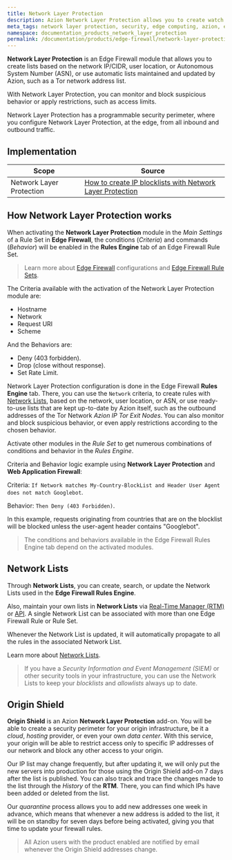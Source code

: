 ```yaml
---
title: Network Layer Protection
description: Azion Network Layer Protection allows you to create watch lists based on the network (IP/CIDR).
meta_tags: network layer protection, security, edge computing, azion, edge firewall, firewall
namespace: documentation_products_network_layer_protection
permalink: /documentation/products/edge-firewall/network-layer-protection/
---
```


**Network Layer Protection** is an Edge Firewall module that allows you to create lists based on the network IP/CIDR, user location, or Autonomous System Number (ASN), or use automatic lists maintained and updated by Azion, such as a Tor network address list. 

With Network Layer Protection, you can monitor and block suspicious behavior or apply restrictions, such as access limits.

Network Layer Protection has a programmable security perimeter, where you configure Network Layer Protection, at the edge, from all inbound and outbound traffic.

## Implementation

| Scope | Source |
|-------|--------|
| Network Layer Protection | [How to create IP blocklists with Network Layer Protection](/en/documentation/products/guides/blacklists-ip-addresses-edge/) |

## How Network Layer Protection works

When activating the **Network Layer Protection** module in the *Main Settings* of a Rule Set in **Edge Firewall**, the conditions (*Criteria*) and commands (*Behavior*) will be enabled in the **Rules Engine** tab of an Edge Firewall Rule Set.

> Learn more about [Edge Firewall](/en/documentation/products/edge-firewall/) configurations and [Edge Firewall Rule Sets](/en/documentation/products/edge-firewall/rules-engine/).

The Criteria available with the activation of the Network Layer Protection module are:

- Hostname
- Network
- Request URI
- Scheme

And the Behaviors are:

- Deny (403 forbidden).
- Drop (close without response).
- Set Rate Limit.

Network Layer Protection configuration is done in the Edge Firewall **Rules Engine** tab. There, you can use the `Network` criteria, to create rules with [Network Lists](/en/documentation/products/edge-firewall/network-layer-protection/network-lists/), based on the network, user location, or ASN, or use ready-to-use lists that are kept up-to-date by Azion itself, such as the outbound addresses of the Tor Network *Azion IP Tor Exit Nodes*. You can also monitor and block suspicious behavior, or even apply restrictions according to the chosen behavior.

Activate other modules in the *Rule Set* to get numerous combinations of conditions and behavior in the *Rules Engine*.

Criteria and Behavior logic example using **Network Layer Protection** and **Web Application Firewall**:

Criteria: `If Network matches My-Country-BlockList and Header User Agent does not match Googlebot`.

Behavior: `Then Deny (403 Forbidden)`.

In this example, requests originating from countries that are on the blocklist will be blocked unless the user-agent header contains "Googlebot".

> The conditions and behaviors available in the Edge Firewall Rules Engine tab depend on the activated modules.

## Network Lists

Through **Network Lists**, you can create, search, or update the Network Lists used in the **Edge Firewall Rules Engine**.

Also, maintain your own lists in **Network Lists** via [Real-Time Manager (RTM)](https://manager.azion.com) or [API](https://api.azion.com/). A single Network List can be associated with more than one Edge Firewall Rule or Rule Set. 

Whenever the Network List is updated, it will automatically propagate to all the rules in the associated Network List. 

Learn more about [Network Lists](/en/documentation/products/edge-firewall/network-layer-protection/network-lists/).

> If you have a *Security Information and Event Management (SIEM)* or other security tools in your infrastructure, you can use the Network Lists to keep your *blocklists* and *allowlists* always up to date.

## Origin Shield 

**Origin Shield** is an Azion **Network Layer Protection** add-on. You will be able to create a security perimeter for your origin infrastructure, be it a *cloud*, *hosting* provider, or even your own *data center*. With this service, your origin will be able to restrict access only to specific IP addresses of our network and block any other access to your origin.

Our IP list may change frequently, but after updating it, we will only put the new servers into production for those using the Origin Shield add-on 7 days after the list is published. You can also track and trace the changes made to the list through the *History* of the **RTM**. There, you can find which IPs have been added or deleted from the list.

Our *quarantine* process allows you to add new addresses one week in advance, which means that whenever a new address is added to the list, it will be on standby for seven days before being activated, giving you that time to update your firewall rules.

> All Azion users with the product enabled are notified by email whenever the Origin Shield addresses change.
